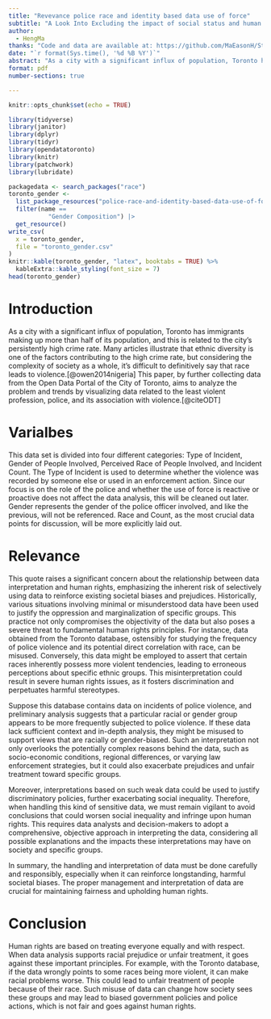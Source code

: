 ```yaml
---
title: "Revevance police race and identity based data use of force"
subtitle: "A Look Into Excluding the impact of social status and human rights, whether race directly affect the occurrence of violent incidents?"
author: 
  - HengMa
thanks: "Code and data are available at: https://github.com/MaEasonH/Statut3.git"
date: "`r format(Sys.time(), '%d %B %Y')`"
abstract: "As a city with a significant influx of population, Toronto has immigrants making up more than half of its population, and this is related to the city's persistently high crime rate. Many articles illustrate that ethnic diversity is one of the factors contributing to the high crime rate, but considering the complexity of society as a whole, it's difficult to definitively say that race leads to violence. This paper, by further collecting data from the Open Data Portal of the City of Toronto, aims to analyze the relevance betweent the quote and data."
format: pdf
number-sections: true

---
```

```r
knitr::opts_chunk$set(echo = TRUE)

library(tidyverse)
library(janitor)
library(dplyr)
library(tidyr)
library(opendatatoronto)
library(knitr)
library(patchwork)
library(lubridate)

```


```r
packagedata <- search_packages("race")
toronto_gender <-
  list_package_resources("police-race-and-identity-based-data-use-of-force") |>
  filter(name == 
           "Gender Composition") |>
  get_resource()
write_csv(
  x = toronto_gender,
  file = "toronto_gender.csv"
)
knitr::kable(toronto_gender, "latex", booktabs = TRUE) %>% 
  kableExtra::kable_styling(font_size = 7)
head(toronto_gender)
```

# Introduction


As a city with a significant influx of population, Toronto has immigrants making
up more than half of its population, and this is related to the city’s persistently
high crime rate. Many articles illustrate that ethnic diversity is one of the factors contributing to the high crime rate, but considering the complexity of society as a whole, it’s difficult to definitively say that race leads to violence.[@owen2014nigeria] This paper, by further collecting data from the Open Data Portal of the City of Toronto, aims
to analyze the problem and trends by visualizing data related to the least violent
profession, police, and its association with violence.[@citeODT]

# Varialbes 

This data set is divided into four different categories: Type of Incident, Gender of People
Involved, Perceived Race of People Involved, and Incident Count. The Type of Incident is used
to determine whether the violence was recorded by someone else or used in an enforcement
action. Since our focus is on the role of the police and whether the use of force is reactive or
proactive does not affect the data analysis, this will be cleaned out later. Gender represents
the gender of the police officer involved, and like the previous, will not be referenced. Race
and Count, as the most crucial data points for discussion, will be more explicitly laid out.


# Relevance

This quote raises a significant concern about the relationship between data interpretation and human rights, emphasizing the inherent risk of selectively using data to reinforce existing societal biases and prejudices. Historically, various situations involving minimal or misunderstood data have been used to justify the oppression and marginalization of specific groups. This practice not only compromises the objectivity of the data but also poses a severe threat to fundamental human rights principles. For instance, data obtained from the Toronto database, ostensibly for studying the frequency of police violence and its potential direct correlation with race, can be misused. Conversely, this data might be employed to assert that certain races inherently possess more violent tendencies, leading to erroneous perceptions about specific ethnic groups. This misinterpretation could result in severe human rights issues, as it fosters discrimination and perpetuates harmful stereotypes.

Suppose this database contains data on incidents of police violence, and preliminary analysis suggests that a particular racial or gender group appears to be more frequently subjected to police violence. If these data lack sufficient context and in-depth analysis, they might be misused to support views that are racially or gender-biased. Such an interpretation not only overlooks the potentially complex reasons behind the data, such as socio-economic conditions, regional differences, or varying law enforcement strategies, but it could also exacerbate prejudices and unfair treatment toward specific groups.

Moreover, interpretations based on such weak data could be used to justify discriminatory policies, further exacerbating social inequality. Therefore, when handling this kind of sensitive data, we must remain vigilant to avoid conclusions that could worsen social inequality and infringe upon human rights. This requires data analysts and decision-makers to adopt a comprehensive, objective approach in interpreting the data, considering all possible explanations and the impacts these interpretations may have on society and specific groups.

In summary, the handling and interpretation of data must be done carefully and responsibly, especially when it can reinforce longstanding, harmful societal biases. The proper management and interpretation of data are crucial for maintaining fairness and upholding human rights.

# Conclusion

Human rights are based on treating everyone equally and with respect. When data analysis supports racial prejudice or unfair treatment, it goes against these important principles. For example, with the Toronto database, if the data wrongly points to some races being more violent, it can make racial problems worse. This could lead to unfair treatment of people because of their race. Such misuse of data can change how society sees these groups and may lead to biased government policies and police actions, which is not fair and goes against human rights.
